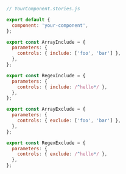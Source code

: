 ```js
// YourComponent.stories.js

export default {
  component: 'your-component',
};

export const ArrayInclude = {
  parameters: {
    controls: { include: ['foo', 'bar'] },
  },
};

export const RegexInclude = {
  parameters: {
    controls: { include: /^hello*/ },
  },
};

export const ArrayExclude = {
  parameters: {
    controls: { exclude: ['foo', 'bar'] },
  },
};

export const RegexExclude = {
  parameters: {
    controls: { exclude: /^hello*/ },
  },
};
```
